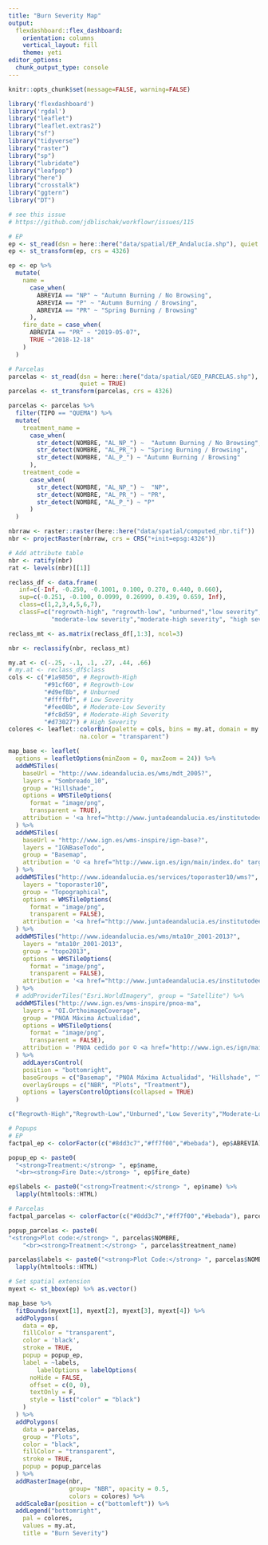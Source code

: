 ```yaml
---
title: "Burn Severity Map"
output: 
  flexdashboard::flex_dashboard:
    orientation: columns
    vertical_layout: fill
    theme: yeti
editor_options: 
  chunk_output_type: console
---
```


```r
knitr::opts_chunk$set(message=FALSE, warning=FALSE)
```

```r
library('flexdashboard')
library('rgdal')
library("leaflet") 
library("leaflet.extras2")
library("sf")
library("tidyverse")
library("raster")
library("sp")
library("lubridate")
library("leafpop")
library("here")
library("crosstalk")
library("ggtern")
library("DT")
```

```r
# see this issue 
# https://github.com/jdblischak/workflowr/issues/115
```


```r

# EP 
ep <- st_read(dsn = here::here("data/spatial/EP_Andalucía.shp"), quiet = TRUE)
ep <- st_transform(ep, crs = 4326)

ep <- ep %>%
  mutate(
    name =
      case_when(
        ABREVIA == "NP" ~ "Autumn Burning / No Browsing",
        ABREVIA == "P" ~ "Autumn Burning / Browsing",
        ABREVIA == "PR" ~ "Spring Burning / Browsing"
      ),
    fire_date = case_when(
      ABREVIA == "PR" ~ "2019-05-07",
      TRUE ~"2018-12-18"
    )
  )

# Parcelas 
parcelas <- st_read(dsn = here::here("data/spatial/GEO_PARCELAS.shp"),
                    quiet = TRUE)
parcelas <- st_transform(parcelas, crs = 4326)

parcelas <- parcelas %>%
  filter(TIPO == "QUEMA") %>%
  mutate(
    treatment_name =
      case_when(
        str_detect(NOMBRE, "AL_NP_") ~	"Autumn Burning / No Browsing",
        str_detect(NOMBRE, "AL_PR_") ~ "Spring Burning / Browsing",
        str_detect(NOMBRE, "AL_P_") ~ "Autumn Burning / Browsing"
      ),
    treatment_code =
      case_when(
        str_detect(NOMBRE, "AL_NP_") ~	"NP",
        str_detect(NOMBRE, "AL_PR_") ~ "PR",
        str_detect(NOMBRE, "AL_P_") ~ "P"
      )
  )
```

```r
nbrraw <- raster::raster(here::here("data/spatial/computed_nbr.tif"))
nbr <- projectRaster(nbrraw, crs = CRS("+init=epsg:4326"))
```


```r
# Add attribute table
nbr <- ratify(nbr)
rat <- levels(nbr)[[1]]

reclass_df <- data.frame(
   inf=c(-Inf, -0.250, -0.1001, 0.100, 0.270, 0.440, 0.660), 
   sup=c(-0.251, -0.100, 0.0999, 0.26999, 0.439, 0.659, Inf),
   class=c(1,2,3,4,5,6,7), 
   classF=c("regrowth-high", "regrowth-low", "unburned","low severity",
            "moderate-low severity","moderate-high severity", "high severity"))

reclass_mt <- as.matrix(reclass_df[,1:3], ncol=3)

nbr <- reclassify(nbr, reclass_mt)

```


```r
my.at <- c(-.25, -.1, .1, .27, .44, .66)
# my.at <- reclass_df$class
cols <- c("#1a9850", # Regrowth-High
          "#91cf60", # Regrowth-Low
          "#d9ef8b", # Unburned
          "#ffffbf", # Low Severity
          "#fee08b", # Moderate-Low Severity
          "#fc8d59", # Moderate-High Severity
          "#d73027") # High Severity
colores <- leaflet::colorBin(palette = cols, bins = my.at, domain = my.at,
                    na.color = "transparent") 
```


```r
map_base <- leaflet(
  options = leafletOptions(minZoom = 0, maxZoom = 24)) %>%
  addWMSTiles(
    baseUrl = "http://www.ideandalucia.es/wms/mdt_2005?",
    layers = "Sombreado_10",
    group = "Hillshade",
    options = WMSTileOptions(
      format = "image/png", 
      transparent = TRUE),
    attribution = '<a href="http://www.juntadeandalucia.es/institutodeestadisticaycartografia" target="_blank">Instituto de Estadística y Cartografía de Andalucía</a>'
  ) %>%
  addWMSTiles(
    baseUrl = "http://www.ign.es/wms-inspire/ign-base?",
    layers = "IGNBaseTodo",
    group = "Basemap",
    attribution = '© <a href="http://www.ign.es/ign/main/index.do" target="_blank">Instituto Geográfico Nacional de España</a>'
  ) %>%  
  addWMSTiles("http://www.ideandalucia.es/services/toporaster10/wms?",
    layers = "toporaster10",
    group = "Topographical",
    options = WMSTileOptions(
      format = "image/png", 
      transparent = FALSE),
    attribution = '<a href="http://www.juntadeandalucia.es/institutodeestadisticaycartografia" target="_blank">Instituto de Estadística y Cartografía de Andalucía</a>'
  ) %>%
  addWMSTiles("http://www.ideandalucia.es/wms/mta10r_2001-2013?",
    layers = "mta10r_2001-2013",
    group = "topo2013",
    options = WMSTileOptions(
      format = "image/png", 
      transparent = FALSE),
    attribution = '<a href="http://www.juntadeandalucia.es/institutodeestadisticaycartografia" target="_blank">Instituto de Estadística y Cartografía de Andalucía</a>'
  ) %>% 
  # addProviderTiles("Esri.WorldImagery", group = "Satellite") %>% 
  addWMSTiles("http://www.ign.es/wms-inspire/pnoa-ma",
    layers = "OI.OrthoimageCoverage",
    group = "PNOA Máxima Actualidad",
    options = WMSTileOptions(
      format = "image/png", 
      transparent = FALSE),
    attribution = 'PNOA cedido por © <a href="http://www.ign.es/ign/main/index.do" target="_blank">Instituto Geográfico Nacional de España</a>'
  ) %>% 
    addLayersControl(
    position = "bottomright",
    baseGroups = c("Basemap", "PNOA Máxima Actualidad", "Hillshade", "Topographical", "topo2013"),
    overlayGroups = c("NBR", "Plots", "Treatment"), 
    options = layersControlOptions(collapsed = TRUE)
  ) 
```


```r
c("Regrowth-High","Regrowth-Low","Unburned","Low Severity","Moderate-Low Severity","Moderate-High Severity","High Severity")

```


```r
# Popups 
# EP 
factpal_ep <- colorFactor(c("#8dd3c7","#ff7f00","#bebada"), ep$ABREVIA)

popup_ep <- paste0(
  "<strong>Treatment:</strong> ", ep$name,
  "<br><strong>Fire Date:</strong> ", ep$fire_date)

ep$labels <- paste0("<strong>Treatment:</strong> ", ep$name) %>% 
  lapply(htmltools::HTML)

# Parcelas
factpal_parcelas <- colorFactor(c("#8dd3c7","#ff7f00","#bebada"), parcelas$treatment_code)

popup_parcelas <- paste0(
"<strong>Plot code:</strong> ", parcelas$NOMBRE,
    "<br><strong>Treatment:</strong> ", parcelas$treatment_name)

parcelas$labels <- paste0("<strong>Plot Code:</strong> ", parcelas$NOMBRE) %>% 
  lapply(htmltools::HTML)
```


```r
# Set spatial extension 
myext <- st_bbox(ep) %>% as.vector()

map_base %>%
  fitBounds(myext[1], myext[2], myext[3], myext[4]) %>% 
  addPolygons(
    data = ep,
    fillColor = "transparent",
    color = 'black',
    stroke = TRUE,
    popup = popup_ep,
    label = ~labels,
        labelOptions = labelOptions(
      noHide = FALSE,
      offset = c(0, 0),
      textOnly = F,
      style = list("color" = "black")
    )
  ) %>% 
  addPolygons(
    data = parcelas,
    group = "Plots",
    color = "black",
    fillColor = "transparent",
    stroke = TRUE,
    popup = popup_parcelas
  ) %>% 
  addRasterImage(nbr, 
                 group= "NBR", opacity = 0.5, 
                 colors = colores) %>% 
  addScaleBar(position = c("bottomleft")) %>% 
  addLegend("bottomright",
    pal = colores,
    values = my.at, 
    title = "Burn Severity")

```




